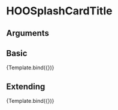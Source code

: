 
<Meta title="Components/Cards/Splash Card/Elements/HOOSplashCardTitle" component={HOOSplashCardTitle}/>

# HOOSplashCardTitle


## Arguments

<ArgsTable of={HOOSplashCardTitle} />


## Basic
<Canvas>
  <Story 
    name="Basic"
    args = { 
      { title: "Splash Card Title" } 
    }>
    {Template.bind({})}
  </Story>
</Canvas>

## Extending
<Canvas>
  <Story 
    name="Extending"
    args = { 
     { title: "Splash Card Title", rootElementAttributes: { style: { backgroundColor: "pink" } }}
    }>
    {Template.bind({})}
  </Story>
</Canvas>